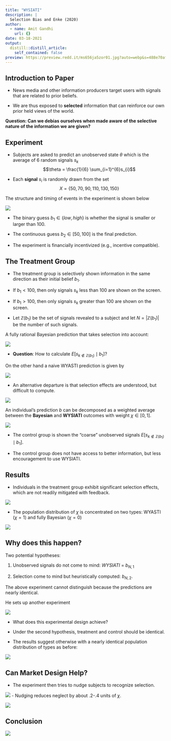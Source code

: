 ```yaml
---
title: "WYSIATI"
description: |
  Selection Bias and Enke (2020)
author:
  - name: Amit Gandhi
    url: {}
date: 03-18-2021
output:
  distill::distill_article:
    self_contained: false
preview: https://preview.redd.it/ms656ja5zor01.jpg?auto=webp&s=488e70af6234a57909407ac3c932b4d8a71d7e23
---
```


## Introduction to Paper

- News media and other information producers target users with signals that are related to prior beliefs. 

- We are thus exposed to **selected** information that can reinforce our own prior held views of the world. 

**Question: Can we debias ourselves when made aware of the selective nature of the information we are given?**

## Experiment

- Subjects are asked to predict an unobserved state $\theta$ which is the average of 6 random signals $s_{k}$ $$\theta = \frac{1}{6} \sum_{i=1}^{6}s_{i}$$

- Each **signal** $s_{i}$ is randomly drawn from the set $$X = \{50, 70, 90, 110, 130, 150\}$$

The structure and timing of events in the experiment is shown below 

![](enke1.1.png)

- The binary guess $b_{1} \in \{low, high\}$ is whether the signal is smaller or larger than 100. 

- The continuous guess $b_{2} \in [50,100]$ is the final prediction. 

- The experiment is financially incentivized (e.g., incentive compatible).

## The Treatment Group

- The treatment group  is selectively shown information in the same direction as their initial belief $b_1$. 

- If $b_{1} < 100$, then only signals $s_{k}$ less than 100 are shown on the screen.  

- If $b_{1} > 100$, then only signals $s_{k}$ greater than 100 are shown on the screen. 

- Let $\mathbb{Z}(b_1)$ be the set of signals revealed to a subject and let $N = |\mathbb{Z}(b_1)|$ be the number of such signals. 

A fully rational Bayesian prediction that takes selection into account:

![](enke2.1.png)

- **Question**: How to calculate $E\left[s_{k \notin \mathbb{Z}(b_1)} \mid b_1\right]$?

On the other hand a naive WYASTI prediction is given by

![](enke3.1.png)

- An alternative departure is that selection effects are understood, but difficult to compute. 

![](enke4.1.png)

An individual's prediction $b$ can be decomposed as a weighted average between the **Bayesian** and **WYSIATI** outcomes with weight $\chi \in [0,1]$.

![](enke5.1.png)

- The control group is shown the "coarse" unobserved signals $E\left[s_{k \notin \mathbb{Z}(b_1)} \mid b_1\right]$. 

- The control group does not have access to better information, but less encouragement to use WYSIATI.

## Results

- Individuals in the treatment group exhibit significant selection effects, which are not readily mitigated with feedback. 

![](enke6new.png)

- The population distribution of $\chi$ is concentrated on two types: WYASTI ($\chi = 1$) and fully Bayesian ($\chi = 0$)

![](enke7.png)

## Why does this happen?

Two potential hypotheses:

1. Unobserved signals do not come to mind: *WYSIATI* = $b_{N,1}$

2. Selection come to mind but heuristically computed: $b_{N,2}$.

The above experiment cannot distinguish because the predictions are nearly identical. 

He sets up another experiment

![](enke8.png)

- What does this experimental design achieve?

- Under the second hypothesis, treatment and control should be identical. 

- The results suggest otherwise with a nearly identical population distribution of types as before:

![](enke_random.png)

## Can Market Design Help?

- The experiment then tries to nudge subjects to recognize selection.

![](enke_nudge.png)
- Nudging reduces neglect by about .2-.4 units of $\chi$.

![](enke9.png)

## Conclusion

![](enke_conclusion.png)
